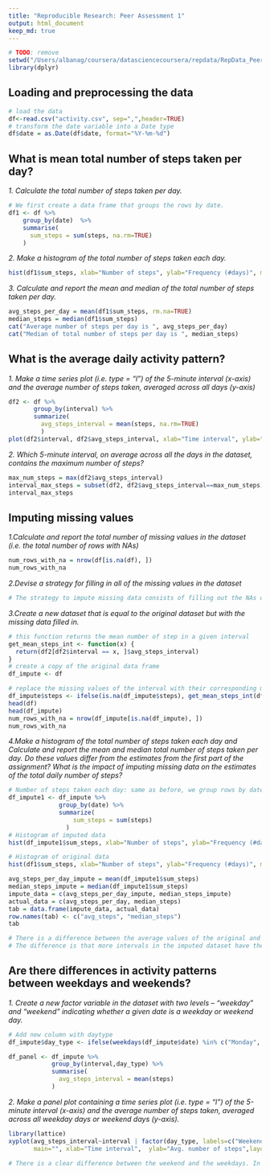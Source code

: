 ```yaml
---
title: "Reproducible Research: Peer Assessment 1"
output: html_document
keep_md: true
---
```


```r
# TODO: remove
setwd("/Users/albanag/coursera/datasciencecoursera/repdata/RepData_PeerAssessment1")
library(dplyr)
```

## Loading and preprocessing the data

```r
# load the data
df<-read.csv("activity.csv", sep=",",header=TRUE)
# transform the date variable into a Date type
df$date = as.Date(df$date, format="%Y-%m-%d")
```

## What is mean total number of steps taken per day?

*1. Calculate the total number of steps taken per day.*


```r
# We first create a data frame that groups the rows by date.
df1 <- df %>%
    group_by(date)  %>%
    summarise(            
      sum_steps = sum(steps, na.rm=TRUE)           
    )
```

*2. Make a histogram of the total number of steps taken each day.*
```r

hist(df1$sum_steps, xlab="Number of steps", ylab="Frequency (#days)", main="Histogram of steps per day", col="green") 
```

*3. Calculate and report the mean and median of the total number of steps taken per day.*

```r
avg_steps_per_day = mean(df1$sum_steps, rm.na=TRUE)
median_steps = median(df1$sum_steps)
cat("Average number of steps per day is ", avg_steps_per_day) 
cat("Median of total number of steps per day is ", median_steps)

```

## What is the average daily activity pattern?  

*1. Make a time series plot (i.e. type = "l") of the 5-minute interval (x-axis) and the average number of steps taken, averaged across all days (y-axis) *

```r
df2 <- df %>%
       group_by(interval) %>%
       summarize(
         avg_steps_interval = mean(steps, na.rm=TRUE)  
         )
plot(df2$interval, df2$avg_steps_interval, xlab="Time interval", ylab="Avg. steps", type="l")
```

*2. Which 5-minute interval, on average across all the days in the dataset, contains the maximum number of steps?*

```r
max_num_steps = max(df2$avg_steps_interval)
interval_max_steps = subset(df2, df2$avg_steps_interval==max_num_steps)$interval
interval_max_steps
```

## Imputing missing values

*1.Calculate and report the total number of missing values in the dataset (i.e. the total number of rows with NAs)*
```r
num_rows_with_na = nrow(df[is.na(df), ])
num_rows_with_na
```

*2.Devise a strategy for filling in all of the missing values in the dataset*
```r
# The strategy to impute missing data consists of filling out the NAs of a given interval with the mean value of that interval.
```

*3.Create a new dataset that is equal to the original dataset but with the missing data filled in.*
```r
# this function returns the mean number of step in a given interval
get_mean_steps_int <- function(x) {  
  return(df2[df2$interval == x, ]$avg_steps_interval)
}
# create a copy of the original data frame
df_impute <- df

# replace the missing values of the interval with their corresponding mean value
df_impute$steps <- ifelse(is.na(df_impute$steps), get_mean_steps_int(df_impute$interval), df_impute$steps )
head(df)
head(df_impute)
num_rows_with_na = nrow(df_impute[is.na(df_impute), ])
num_rows_with_na
```

*4.Make a histogram of the total number of steps taken each day and Calculate and report the mean and median total number of steps taken per day. Do these values differ from the estimates from the first part of the assignment? What is the impact of imputing missing data on the estimates of the total daily number of steps?*

```r
# Number of steps taken each day: same as before, we group rows by date.
df_impute1 <- df_impute %>%
              group_by(date) %>%
              summarize(                  
                  sum_steps = sum(steps)            
                )
# Histogram of imputed data
hist(df_impute1$sum_steps, xlab="Number of steps", ylab="Frequency (#days)", main="Histogram of steps per day on imputed data", col="red")

# Histogram of original data
hist(df1$sum_steps, xlab="Number of steps", ylab="Frequency (#days)", main="Histogram of steps per day", col="green") 

avg_steps_per_day_impute = mean(df_impute1$sum_steps)
median_steps_impute = median(df_impute1$sum_steps)
impute_data = c(avg_steps_per_day_impute, median_steps_impute)
actual_data = c(avg_steps_per_day, median_steps)
tab = data.frame(impute_data, actual_data)
row.names(tab) <- c("avg_steps", "median_steps")
tab

# There is a difference between the average values of the original and imputed data. 
# The difference is that more intervals in the imputed dataset have the average value. That brings the overall average value slightly higher than the original data. 
```

## Are there differences in activity patterns between weekdays and weekends?

*1. Create a new factor variable in the dataset with two levels – “weekday” and “weekend” indicating whether a given date is a weekday or weekend day.*
```r
# Add new column with daytype
df_impute$day_type <- ifelse(weekdays(df_impute$date) %in% c("Monday", "Tuesday", "Wednesday", "Thursday", "Friday"),factor("WEEKDAY", levels=c("WEEKEND","WEEKDAY")), factor("WEEKEND", levels=c("WEEKEND","WEEKDAY")))

df_panel <- df_impute %>%
            group_by(interval,day_type) %>%
            summarise(
              avg_steps_interval = mean(steps)
            )
```

*2. Make a panel plot containing a time series plot (i.e. type = "l") of the 5-minute interval (x-axis) and the average number of steps taken, averaged across all weekday days or weekend days (y-axis).*
```r
library(lattice)
xyplot(avg_steps_interval~interval | factor(day_type, labels=c("Weekend", "Weekday")), data=df_panel, type="l",
       main="", xlab="Time interval",  ylab="Avg. number of steps",layout=c(1,2))

# There is a clear difference between the weekend and the weekdays. In weekends the number of steps is more evenly distributed through the whole day, while during the weekdays the number of steps follow a different pattern.
```

